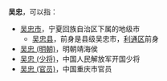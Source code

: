 '''吴忠'''，可以指：
*[[吴忠市|吴忠市]]，宁夏回族自治区下属的地级市
**[[吴忠县|吴忠县]]，前身是县级吴忠市，[[利通区|利通区]]前身
*[[吴忠_(明朝)|吴忠 (明朝)]]，明朝靖海侯
*[[吴忠_(少将)|吴忠 (少将)]]，中国人民解放军开国少将
*[[吴忠_(官员)|吴忠 (官员)]]，中国重庆市官员
{{Disambig|cat=二字中国相关消歧义}}